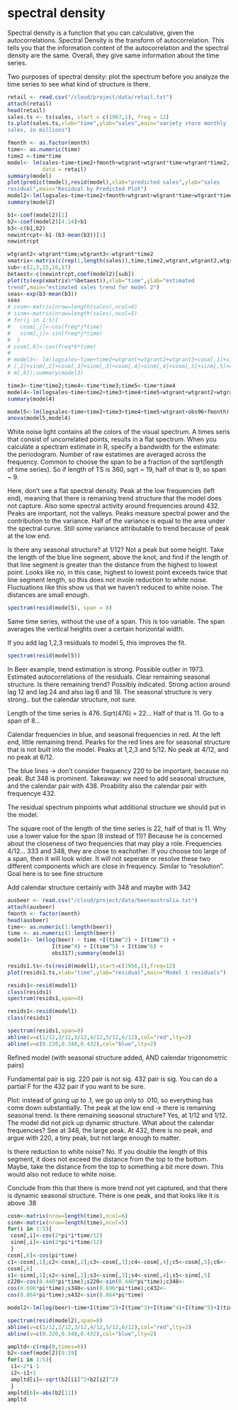 # spectral density

Spectral density is a function that you can calculative, given the autocorrelations. Spectral Density is the transform of autocorrelation. This tells you that the information content of the autocorrelation and the spectral density are the same. Overall, they give same information about the time series. 

Two purposes of spectral density: plot the spectrum before you analyze the time series to see what kind of structure is there. 

```r
retail <- read.csv("/cloud/project/data/retail.txt")
attach(retail)
head(retail)
sales.ts <- ts(sales, start = c(1967,1), freq = 12)
ts.plot(sales.ts,xlab="time",ylab="sales",main="variety store monthly 
sales, in millions") 

fmonth <- as.factor(month)
time<- as.numeric(time)
time2 <-time*time
model<- lm(sales~time+time2+fmonth+wtgrant+wtgrant*time+wtgrant*time2,
           data = retail)
summary(model)
plot(predict(model),resid(model),xlab="predicted sales",ylab="sales 
residual",main="Residual by Predicted Plot")
model2<-lm(logsales~time+time2+fmonth+wtgrant+wtgrant*time+wtgrant*time2)
summary(model2) 

b1<-coef(model2)[1] 
b2<-coef(model2)[4:14]+b1 
b3<-c(b1,b2) 
newintrcpt<-b1-(b3-mean(b3))[1] 
newintrcpt 

wtgrant2<-wtgrant*time;wtgrant3<-wtgrant*time2 
xmatrix<-matrix(c(rep(1,length(sales)),time,time2,wtgrant,wtgrant2,wtgrant3),ncol=6) 
sub<-c(2,3,15,16,17) 
betaest<-c(newintrcpt,coef(model2)[sub]) 
plot(ts(exp(xmatrix%*%betaest)),xlab="time",ylab="estimated 
trend",main="estimated sales trend for model 2") 
seas<-exp(b3-mean(b3)) 
seas 
# cosm<-matrix(nrow=length(sales),ncol=6) 
# sinm<-matrix(nrow=length(sales),ncol=5) 
# for(j in 1:5){ 
#   cosm[,j]<-cos(freq*j*time) 
#   sinm[,j]<-sin(freq*j*time) 
#  } 
# cosm[,6]<-cos(freq*6*time) 
#  
# model3<- lm(logsales~time+time2+wtgrant+wtgrant2+wtgrant3+cosm[,1]+sinm[,1]+cosm
# [,2]+sinm[,2]+cosm[,3]+sinm[,3]+cosm[,4]+sinm[,4]+cosm[,5]+sinm[,5]+cos
# m[,6]);summary(model3) 

time3<-time*time2;time4<-time*time3;time5<-time*time4 
model4<-lm(logsales~time+time2+time3+time4+time5+wtgrant+wtgrant2+wtgrant3+obs96+fmonth)
summary(model4) 

model5<-lm(logsales~time+time2+time3+time4+time5+wtgrant+obs96+fmonth) 
anova(model5,model4) 
```
White noise light contains all the colors of the visual spectrum. A times seris that consist of uncorrelated points, results in a flat spectrum. When you calculate a spectram estimate in R, specify a bandwidth for the estimate: the periodogram. Number of raw estatimes are averaged across the frequency. Common to choose the span to be a fraction of the sqrt(length of time series). So if length of TS is 360, sqrt = 19, half of that is 9, so span ~ 9. 

Here, don't see a flat spectral density. Peak at the low frequencies (left end), meaning that there is remaining trend structure that the model does not capture. Also some spectral activity around frequencies around 432. Peaks are important, not the valleys. Peaks measure spectral power and the contribution to the variance. Half of the variance is equal to the area under the spectral curve. Still some variance attributable to trend because of peak at the low end. 

Is there any seasonal structure? at 1/12? Not a peak but some height. Take the length of the blue line segment, above the knot, and find if the length of that line segment is greater than the distance from the highest to lowest point. Looks like no, in this case, highest to lowest point exceeds twice that line segment length, so this does not invole reduction to white noise. Fluctuations like this show us that we haven't reduced to white noise. The distances are small enough.


```r
spectrum(resid(model5), span = 8)
```

Same time series, without the use of a span. This is too variable. The span averages the vertical heights over a certain horizontal width. 

If you add lag 1,2,3 residuals to model 5, this improves the fit.

```r
spectrum(resid(model5))
```

In Beer example, trend estimation is strong. Possible outlier in 1973. Estimated autocorrelations of the residuals. Clear remaining seasonal structure. Is there remaining trend? Possibly indicated. Strong action around lag 12 and lag 24 and also lag 6 and 18. The seasonal structure is very strong.. but the calendar structure, not sure.

Length of the time series is 476. Sqrt(476) = 22... Half of that is 11. Go to a span of 8...

Calendar frequencies in blue, and seasonal frequencies in red. At the left end, little remaining trend. Pearks for the red lines are for seasonal structure that is not built into the model. Peaks at 1,2,3 and 5/12. No peak at 4/12, and no peak at 6/12.

The blue lines -> don't consider frequency 220 to be important, because no peak. But 348 is prominent. Takeaway: we need to add seasonal structure, and the calendar pair with 438. Proability also the calendar pair with frequencye 432.

The residual spectrum pinpoints what additional structure we should put in the model.

The square root of the length of the time series is 22, half of that is 11. Why use a lower value for the span (8 instead of 11)? Because he is concerned about the closeness of two frequencies that may play a role. Frequencies 4/12... 333 and 348, they are close to eachother. If you choose too large of a span, then it will look wider. It will not seperate or resolve these two different components which are close in frequency. Similar to "resolution". Goal here is to see fine structure

Add calendar structure certainly with 348 and maybe with 342

```r

ausbeer <- read.csv("/cloud/project/data/beeraustralia.txt")
attach(ausbeer)
fmonth <- factor(month)
head(ausbeer)
time<- as.numeric(1:length(beer))
time <- as.numeric(1:length(beer))
model1<- lm(log(beer) ~ time +I(time^2) + I(time^3) +
              I(time^4) + I(time^5) + I(time^6) +
              obs317);summary(model1)

resids1.ts<-ts(resid(model1),start=c(1956,1),freq=12) 
plot(resids1.ts,xlab="time",ylab="residual",main="Model 1 residuals")

resids1<-resid(model1) 
class(resids1) 
spectrum(resids1,span=8)

resids1<-resid(model1) 
class(resids1) 

spectrum(resids1,span=8) 
abline(v=c(1/12,2/12,3/12,4/12,5/12,6/12),col="red",lty=2) 
abline(v=c(0.220,0.348,0.432),col="blue",lty=2) 
```

Refined model (with seasonal structure added, AND calendar trigonometric pairs)

Fundamental pair is sig. 220 pair is not sig. 432 pair is sig. You can do a partial F for the 432 pair if you want to be sure. 

Plot: instead of going up to .1, we go up only to .010, so everything has come down substantially. The peak at the low end -> there is remaining seasonal trend. Is there remaining seasonal structure? Yes, at 1/12 and 1/12. The model did not pick up dynamic structure. What about the calendar frequencies? See at 348, the large peak. At 432, there is no peak, and argue with 220, a tiny peak, but not large enough to matter.

Is there reduction to white noise? No. If you double the length of this segment, it does not exceed the distance from the top to the bottom. Maybe, take the distance from the top to something a bit more down. This would also not reduce to white noise. 

Conclude from this that there is more trend not yet captured, and that there is dynamic seasonal structure. There is one peak, and that looks like it is above .38

```r
cosm<-matrix(nrow=length(time),ncol=6) 
sinm<-matrix(nrow=length(time),ncol=5) 
for(i in 1:5){ 
 cosm[,i]<-cos(2*pi*i*time/12) 
 sinm[,i]<-sin(2*pi*i*time/12) 
 } 
cosm[,6]<-cos(pi*time) 
c1<-cosm[,1];c2<-cosm[,2];c3<-cosm[,3];c4<-cosm[,4];c5<-cosm[,5];c6<-
cosm[,6] 
s1<-sinm[,1];s2<-sinm[,2];s3<-sinm[,3];s4<-sinm[,4];s5<-sinm[,5] 
c220<-cos(0.440*pi*time);s220<-sin(0.440*pi*time);c348<-
cos(0.696*pi*time);s348<-sin(0.696*pi*time);c432<-
cos(0.864*pi*time);s432<-sin(0.864*pi*time) 

model2<-lm(log(beer)~time+I(time^2)+I(time^3)+I(time^4)+I(time^5)+I(time^6)+obs317+c1+s1+c2+s2+c3+s3+c4+s4+c5+s5+c6+c220+s220+c348+s348+c432+s432);summary(model2) 

spectrum(resid(model2),span=8) 
abline(v=c(1/12,2/12,3/12,4/12,5/12,6/12),col="red",lty=2) 
abline(v=c(0.220,0.348,0.432),col="blue",lty=2)

ampltd<-c(rep(0,times=6)) 
b2<-coef(model2)[9:19] 
for(i in 1:5){ 
 i1<-2*i-1 
 i2<-i1+1 
 ampltd[i]<-sqrt(b2[i1]^2+b2[i2]^2) 
 } 
ampltd[6]<-abs(b2[11]) 
ampltd 

```







